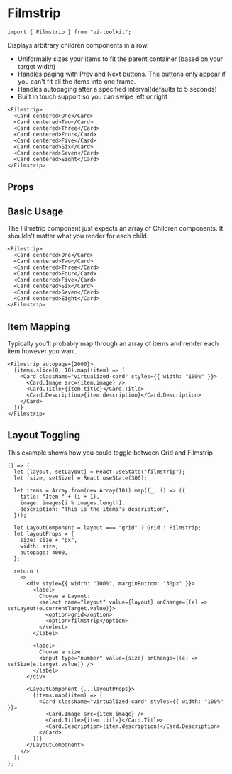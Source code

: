 
# Filmstrip

```tsx
import { Filmstrip } from "ui-toolkit";
```

Displays arbitrary children components in a row.

- Uniformally sizes your items to fit the parent container (based on your target width)
- Handles paging with Prev and Next buttons. The buttons only appear if you can't fit all the items into one frame.
- Handles autopaging after a specified interval(defaults to 5 seconds)
- Built in touch support so you can swipe left or right

```tsx live=true
<Filmstrip>
  <Card centered>One</Card>
  <Card centered>Two</Card>
  <Card centered>Three</Card>
  <Card centered>Four</Card>
  <Card centered>Five</Card>
  <Card centered>Six</Card>
  <Card centered>Seven</Card>
  <Card centered>Eight</Card>
</Filmstrip>
```

## Props

<PropsTable name="FilmstripProps" />

## Basic Usage

The Filmstrip component just expects an array of Children components. It shouldn't matter what you render for each child.

```tsx live=true
<Filmstrip>
  <Card centered>One</Card>
  <Card centered>Two</Card>
  <Card centered>Three</Card>
  <Card centered>Four</Card>
  <Card centered>Five</Card>
  <Card centered>Six</Card>
  <Card centered>Seven</Card>
  <Card centered>Eight</Card>
</Filmstrip>
```

## Item Mapping

Typically you'll probably map through an array of items and render each item however you want.

```tsx live=true
<Filmstrip autopage={2000}>
  {items.slice(0, 10).map((item) => (
    <Card className="virtualized-card" styles={{ width: "100%" }}>
      <Card.Image src={item.image} />
      <Card.Title>{item.title}</Card.Title>
      <Card.Description>{item.description}</Card.Description>
    </Card>
  ))}
</Filmstrip>
```

## Layout Toggling

This example shows how you could toggle between Grid and Filmstrip

```tsx live=true
() => {
  let [layout, setLayout] = React.useState("filmstrip");
  let [size, setSize] = React.useState(300);

  let items = Array.from(new Array(10)).map((_, i) => ({
    title: "Item " + (i + 1),
    image: images[i % images.length],
    description: "This is the items's description",
  }));

  let LayoutComponent = layout === "grid" ? Grid : Filmstrip;
  let layoutProps = {
    size: size + "px",
    width: size,
    autopage: 4000,
  };

  return (
    <>
      <div style={{ width: "100%", marginBottom: "30px" }}>
        <label>
          Choose a Layout:
          <select name="layout" value={layout} onChange={(e) => setLayout(e.currentTarget.value)}>
            <option>grid</option>
            <option>filmstrip</option>
          </select>
        </label>

        <label>
          Choose a size:
          <input type="number" value={size} onChange={(e) => setSize(e.target.value)} />
        </label>
      </div>

      <LayoutComponent {...layoutProps}>
        {items.map((item) => (
          <Card className="virtualized-card" styles={{ width: "100%" }}>
            <Card.Image src={item.image} />
            <Card.Title>{item.title}</Card.Title>
            <Card.Description>{item.description}</Card.Description>
          </Card>
        ))}
      </LayoutComponent>
    </>
  );
};
```
